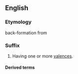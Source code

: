 {{also|valent}}
==English==

===Etymology===
back-formation from {{term|valence}}

===Suffix===
{{en-suffix|sort=valent}}

# Having one or more [[valences]].

====Derived terms====
{{suffixsee|en}}